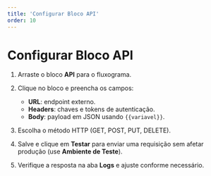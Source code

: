 ```yaml
---
title: 'Configurar Bloco API'
order: 10
---
```


# Configurar Bloco API

1. Arraste o bloco **API** para o fluxograma.
2. Clique no bloco e preencha os campos:

   * **URL**: endpoint externo.
   * **Headers**: chaves e tokens de autenticação.
   * **Body**: payload em JSON usando `{{variavel}}`.
3. Escolha o método HTTP (GET, POST, PUT, DELETE).
4. Salve e clique em **Testar** para enviar uma requisição sem afetar produção (use **Ambiente de Teste**).
5. Verifique a resposta na aba **Logs** e ajuste conforme necessário. 